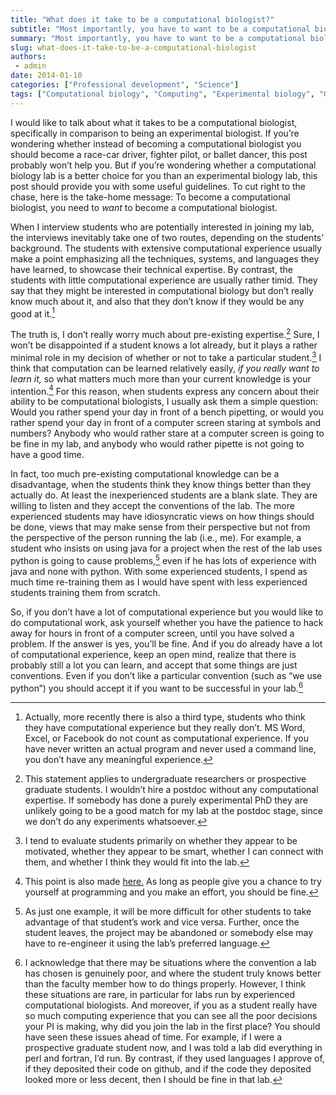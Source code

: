 ```yaml
---
title: "What does it take to be a computational biologist?"
subtitle: "Most importantly, you have to want to be a computational biologist."
summary: "Most importantly, you have to want to be a computational biologist."
slug: what-does-it-take-to-be-a-computational-biologist
authors:
 - admin
date: 2014-01-10
categories: ["Professional development", "Science"]
tags: ["Computational biology", "Computing", "Experimental biology", "Graduate school", "Undergraduates"]
---
```


I would like to talk about what it takes to be a computational biologist, specifically in comparison to being an experimental biologist. If you’re wondering whether instead of becoming a computational biologist you should become a race-car driver, fighter pilot, or ballet dancer, this post probably won’t help you. But if you’re wondering whether a computational biology lab is a better choice for you than an experimental biology lab, this post should provide you with some useful guidelines. To cut right to the chase, here is the take-home message: To become a computational biologist, you need to *want* to become a computational biologist.

When I interview students who are potentially interested in joining my lab, the interviews inevitably take one of two routes, depending on the students’ background. The students with extensive computational experience usually make a point emphasizing all the techniques, systems, and languages they have learned, to showcase their technical expertise. By contrast, the students with little computational experience are usually rather timid. They say that they might be interested in computational biology but don’t really know much about it, and also that they don’t know if they would be any good at it.[^1]

[^1]: Actually, more recently there is also a third type, students who think they have computational experience but they really don’t. MS Word, Excel, or Facebook do not count as computational experience. If you have never written an actual program and never used a command line, you don’t have any meaningful experience.


The truth is, I don’t really worry much about pre-existing expertise.[^2] Sure, I won’t be disappointed if a student knows a lot already, but it plays a rather minimal role in my decision of whether or not to take a particular student.[^3] I think that computation can be learned relatively easily, *if you really want to learn it,* so what matters much more than your current knowledge is your intention.[^4] For this reason, when students express any concern about their ability to be computational biologists, I usually ask them a simple question: Would you rather spend your day in front of a bench pipetting, or would you rather spend your day in front of a computer screen staring at symbols and numbers? Anybody who would rather stare at a computer screen is going to be fine in my lab, and anybody who would rather pipette is not going to have a good time.

[^2]: This statement applies to undergraduate researchers or prospective graduate students. I wouldn’t hire a postdoc without any computational expertise. If somebody has done a purely experimental PhD they are unlikely going to be a good match for my lab at the postdoc stage, since we don’t do any experiments whatsoever.

[^3]: I tend to evaluate students primarily on whether they appear to be motivated, whether they appear to be smart, whether I can connect with them, and whether I think they would fit into the lab.

[^4]: This point is also made [here.](http://pgbovine.net/tech-privilege.htm) As long as people give you a chance to try yourself at programming and you make an effort, you should be fine.


In fact, too much pre-existing computational knowledge can be a disadvantage, when the students think they know things better than they actually do. At least the inexperienced students are a blank slate. They are willing to listen and they accept the conventions of the lab. The more experienced students may have idiosyncratic views on how things should be done, views that may make sense from their perspective but not from the perspective of the person running the lab (i.e., me). For example, a student who insists on using java for a project when the rest of the lab uses python is going to cause problems,[^5] even if he has lots of experience with java and none with python. With some experienced students, I spend as much time re-training them as I would have spent with less experienced students training them from scratch.

[^5]: As just one example, it will be more difficult for other students to take advantage of that student’s work and vice versa. Further, once the student leaves, the project may be abandoned or somebody else may have to re-engineer it using the lab’s preferred language.


So, if you don’t have a lot of computational experience but you would like to do computational work, ask yourself whether you have the patience to hack away for hours in front of a computer screen, until you have solved a problem. If the answer is yes, you’ll be fine. And if you do already have a lot of computational experience, keep an open mind, realize that there is probably still a lot you can learn, and accept that some things are just conventions.  Even if you don’t like a particular convention (such as “we use python”) you should accept it if you want to be successful in your lab.[^6]

[^6]: I acknowledge that there may be situations where the convention a lab has chosen is genuinely poor, and where the student truly knows better than the faculty member how to do things properly. However, I think these situations are rare, in particular for labs run by experienced computational biologists. And moreover, if you as a student really have so much computing experience that you can see all the poor decisions your PI is making, why did you join the lab in the first place? You should have seen these issues ahead of time. For example, if I were a prospective graduate student now, and I was told a lab did everything in perl and fortran, I’d run. By contrast, if they used languages I approve of, if they deposited their code on github, and if the code they deposited looked more or less decent, then I should be fine in that lab.  
